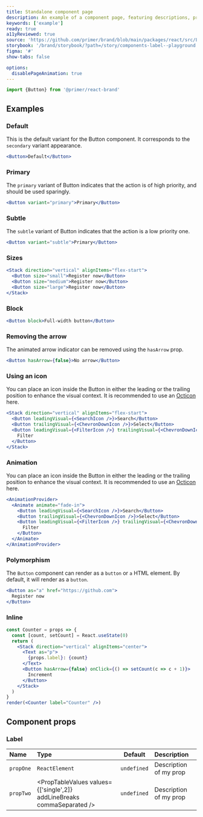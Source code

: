 ```yaml
---
title: Standalone component page
description: An example of a component page, featuring descriptions, prop tables and editable code snippets.
keywords: ['example']
ready: true
a11yReviewed: true
source: 'https://github.com/primer/brand/blob/main/packages/react/src/Label/Label.tsx'
storybook: '/brand/storybook/?path=/story/components-label--playground'
figma: '#'
show-tabs: false

options:
  disablePageAnimation: true
---
```


```js copy
import {Button} from '@primer/react-brand'
```

## Examples

### Default

This is the default variant for the Button component. It corresponds to the `secondary` variant appearance.

```jsx live
<Button>Default</Button>
```

### Primary

The `primary` variant of Button indicates that the action is of high priority, and should be used sparingly.

```jsx live
<Button variant="primary">Primary</Button>
```

### Subtle

The `subtle` variant of Button indicates that the action is a low priority one.

```jsx live
<Button variant="subtle">Primary</Button>
```

### Sizes

```jsx live
<Stack direction="vertical" alignItems="flex-start">
  <Button size="small">Register now</Button>
  <Button size="medium">Register now</Button>
  <Button size="large">Register now</Button>
</Stack>
```

### Block

```jsx live
<Button block>Full-width button</Button>
```

### Removing the arrow

The animated arrow indicator can be removed using the `hasArrow` prop.

```jsx live
<Button hasArrow={false}>No arrow</Button>
```

### Using an icon

You can place an icon inside the Button in either the leading or the trailing position to enhance the visual context. It is recommended to use an [Octicon](https://primer.style/octicons) here.

```jsx live
<Stack direction="vertical" alignItems="flex-start">
  <Button leadingVisual={<SearchIcon />}>Search</Button>
  <Button trailingVisual={<ChevronDownIcon />}>Select</Button>
  <Button leadingVisual={<FilterIcon />} trailingVisual={<ChevronDownIcon />}>
    Filter
  </Button>
</Stack>
```

### Animation

You can place an icon inside the Button in either the leading or the trailing position to enhance the visual context. It is recommended to use an [Octicon](https://primer.style/octicons) here.

```jsx live
<AnimationProvider>
  <Animate animate="fade-in">
    <Button leadingVisual={<SearchIcon />}>Search</Button>
    <Button trailingVisual={<ChevronDownIcon />}>Select</Button>
    <Button leadingVisual={<FilterIcon />} trailingVisual={<ChevronDownIcon />}>
      Filter
    </Button>
  </Animate>
</AnimationProvider>
```

### Polymorphism

The `Button` component can render as a `button` or `a` HTML element. By default, it will render as a `button`.

```jsx live
<Button as="a" href="https://github.com">
  Register now
</Button>
```

### Inline

```jsx filename="noinline"
const Counter = props => {
  const [count, setCount] = React.useState(0)
  return (
    <Stack direction="vertical" alignItems="center">
      <Text as="p">
        {props.label}: {count}
      </Text>
      <Button hasArrow={false} onClick={() => setCount(c => c + 1)}>
        Increment
      </Button>
    </Stack>
  )
}
render(<Counter label="Counter" />)
```

## Component props

### Label

| Name      | Type                                                                   |   Default   | Description            |
| :-------- | :--------------------------------------------------------------------- | :---------: | :--------------------- |
| `propOne` | `ReactElement`                                                         | `undefined` | Description of my prop |
| `propTwo` | <PropTableValues values={['single',2]} addLineBreaks commaSeparated /> | `undefined` | Description of my prop |
